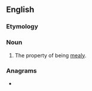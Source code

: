 ==English==

===Etymology===
{{suffix|en|mealy|ness}}

===Noun===
{{en-noun|-|es}}

# The property of being [[mealy]].

===Anagrams===
* {{anagrams|en|a=aeeilmnss|Milaneses|melanises|seamlines}}